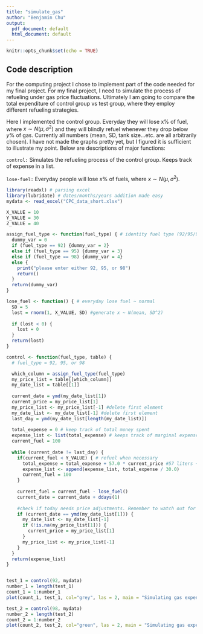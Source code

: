 ---
title: "simulate_gas"
author: "Benjamin Chu"
output:
  pdf_document: default
  html_document: default
---

```{r setup, include=FALSE}
knitr::opts_chunk$set(echo = TRUE)
```

## Code description

For the computing project I chose to implement part of the code needed for my final project. For my final project, I need to simulate the process of refueling under gas price fluctuations. Ultimately I am going to compare the total expenditure of control group vs test group, where they employ different refueling strategies. 

Here I implemented the control group. Everyday they will lose x% of fuel, where $x \sim N(\mu, \sigma^2)$ and they will blindly refuel whenever they drop below $y$% of gas. Currently all numbers (mean, SD, tank size...etc. are all arbitrarily chosen). I have not made the graphs pretty yet, but I figured it is sufficient to illustrate my point. Below are descriptions of major functions:

$\texttt{control:}$ Simulates the refueling process of the control group. Keeps track of expense in a list. 

$\texttt{lose-fuel:}$ Everyday people will lose $x\%$ of fuels, where $x \sim N(\mu, \sigma^2)$.

```{r}
library(readxl) # parsing excel
library(lubridate) # dates/months/years addition made easy
mydata <- read_excel("CPC_data_short.xlsx")

X_VALUE = 10
Y_VALUE = 30
Z_VALUE = 40

assign_fuel_type <- function(fuel_type) { # identity fuel type (92/95/98)
  dummy_var = 0
  if (fuel_type == 92) {dummy_var = 2}
  else if (fuel_type == 95) {dummy_var = 3}
  else if (fuel_type == 98) {dummy_var = 4}
  else {
    print("please enter either 92, 95, or 98")
    return()
  }
  return(dummy_var)
}

lose_fuel <- function() { # everyday lose fuel ~ normal
  SD = 5
  lost = rnorm(1, X_VALUE, SD) #generate x ~ N(mean, SD^2)
  
  if (lost < 0) {
    lost = 0
  }
  return(lost)
}

control <- function(fuel_type, table) {
  # fuel_type = 92, 95, or 98

  which_column = assign_fuel_type(fuel_type)
  my_price_list = table[[which_column]]
  my_date_list = table[[1]]
  
  current_date = ymd(my_date_list[1]) 
  current_price = my_price_list[1]
  my_price_list <- my_price_list[-1] #delete first element 
  my_date_list <- my_date_list[-1] #delete first element 
  last_day = ymd(my_date_list[length(my_date_list)])
  
  total_expense = 0 # keep track of total money spent
  expense_list <- list(total_expense) # keeps track of marginal expense
  current_fuel = 100
  
  while (current_date != last_day) {
    if(current_fuel < Y_VALUE) { # refuel when necessary
      total_expense = total_expense + 57.0 * current_price #57 liters ~ 15 gallons ~ approx gas tank size, where 1USD = 30NT.
      expense_list <- append(expense_list, total_expense / 30.0)
      current_fuel = 100
    }
    
    current_fuel = current_fuel - lose_fuel()
    current_date = current_date + ddays(1)
    
    #check if today needs price adjustments. Remember to watch out for NA.
    if (current_date == ymd(my_date_list[1])) { 
      my_date_list <- my_date_list[-1]
      if (!is.na(my_price_list[1])) {
        current_price = my_price_list[1]
      }
      my_price_list <- my_price_list[-1] 
    }
  }
  return(expense_list)
}


test_1 = control(92, mydata)
number_1 = length(test_1)
count_1 = 1:number_1
plot(count_1, test_1, col="grey", las = 2, main = "Simulating gas expenditure from 2012~2013. Fuel = 92", xlab="Refuels", ylab="Cumulative cost (USD)", pch=19)

test_2 = control(98, mydata)
number_2 = length(test_2)
count_2 = 1:number_2
plot(count_2, test_2, col="green", las = 2, main = "Simulating gas expenditure from 2012~2013. Fuel = 98", xlab="Refuels", ylab="Cumulative cost (USD)", pch=19)

```
